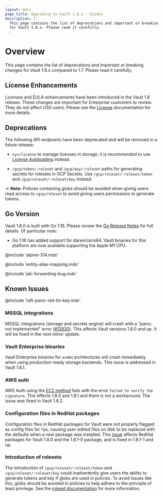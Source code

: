 ```yaml
---
layout: docs
page_title: Upgrading to Vault 1.8.x - Guides
description: |-
  This page contains the list of deprecations and important or breaking changes
  for Vault 1.8.x. Please read it carefully.
---
```


# Overview

This page contains the list of deprecations and important or breaking changes
for Vault 1.8.x compared to 1.7. Please read it carefully.

## License Enhancements

Licenses and EULA enhancements have been introduced in the Vault 1.8 release.
These changes are important for Enterprise customers to review. They do not affect
OSS users. Please see the [License](/vault/docs/enterprise/license) documentation for more details.

## Deprecations

The following API endpoints have been deprecated and will be removed in a future release:

* `sys/license` to manage licenses in storage; it is recommended to use
   [License Autoloading](/vault/docs/enterprise/license/autoloading) instead.

* `/gcp/token/:roleset` and `/gcp/key/:roleset` paths for generating secrets for rolesets
  in GCP Secrets. Use `/gcp/roleset/:roleset/token` and `/gcp/roleset/:roleset/key` instead.

-> **Note:** Policies containing globs should be avoided when giving users read access
to `/gcp/roleset` to avoid giving users permissions to generate tokens.

## Go Version

Vault 1.8.0 is built with Go 1.16. Please review the [Go Release
Notes](https://golang.org/doc/go1.16) for full details. Of particular note:

- Go 1.16 has added support for darwin/arm64. Vault binaries for this platform are
  now available supporting the Apple M1 CPU.

@include 'alpine-314.mdx'

@include 'entity-alias-mapping.mdx'

@include 'pki-forwarding-bug.mdx'

## Known Issues

@include 'raft-panic-old-tls-key.mdx'

### MSSQL integrations

MSSQL integrations (storage and secrets engine) will crash with a "panic: not implemented" error ([#12830](https://github.com/hashicorp/vault/issues/12830)). This affects Vault versions
  1.8.0 and up. It will be fixed in the next minor update.

### Vault Enterprise binaries

Vault Enterprise binaries for `arm64` architectures will crash immediately when using production-ready storage backends.  This issue is addressed in Vault 1.8.1.

### AWS auth

AWS Auth using the [EC2 method](/vault/docs/auth/aws#ec2-auth-method) fails with the error `failed to verify the signature`. This effects 1.8.0 and 1.8.1 and there is not a workaround. The issue was fixed in Vault 1.8.2.

### Configuration files in RedHat packages

Configuration files in RedHat packages for Vault were not properly flagged as config files for `fpm`, causing user-edited files on disk to be replaced with
the defaults when a new package was installed. This [issue](https://github.com/hashicorp/vault/issues/12275) affects RedHat packages for Vault 1.8.0 and the 1.8.1-0 package, and is fixed in 1.8.1-1 and up.

### Introduction of rolesets

The introduction of `/gcp/roleset/:roleset/token` and `/gcp/roleset/:roleset/key` could inadvertently give users the ability to generate tokens and key if globs are used in policies. To avoid issues like this, globs should be avoided in policies to help adhere to the principle of least privilege. See the [roleset documentation](/vault/docs/secrets/gcp#rolesets) for more information.
